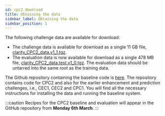 ```yaml
---
id: cpc2_download
title: Obtaining the data
sidebar_label: Obtaining the data
sidebar_position: 1
---
```


The following challenge data are available for download:

- The challenge data is available for download as a single 11 GB file, [clarity_CPC2_data.v1_1.tgz](https://mab.to/138typ3cpVBmK).
- The evaluation data is now available for download as a single 478 MB file, [clarity_CPC2_data.test.v1_0.tgz](https://mab.to/138typ3cpVBmK). The evaluation data should be untarred into the same root as the training data.

The Github repository containing the baseline code is [here](https://github.com/claritychallenge/clarity). The repository contains code for CPC2 and also for the earlier enhancement and prediction challenges, i.e., CEC1, CEC2 and CPC1.  You will find all the necessary instructions for installing the data and running the baseline system.

:::caution
Recipes for the CPC2 baseline and evaluation will appear in the GitHub repository from **Monday 6th March**.
:::
